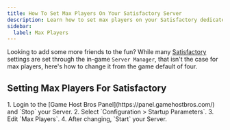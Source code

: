 ```yaml
---
title: How To Set Max Players On Your Satisfactory Server
description: Learn how to set max players on your Satisfactory dedicated Server
sidebar:
  label: Max Players
---
```


Looking to add some more friends to the fun? While many [Satisfactory](https://www.gamehostbros.com/satisfactory-server-hosting/) settings are set through the in-game `Server Manager`, that isn't the case for max players, here's how to change it from the game default of four.

## Setting Max Players For Satisfactory

<Steps>
1. Login to the [Game Host Bros Panel](https://panel.gamehostbros.com/) and `Stop` your Server.
2. Select `Configuration > Startup Parameters`.
3. Edit `Max Players`.
4. After changing, `Start` your Server.
</Steps>

